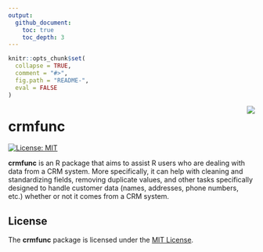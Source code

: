```yaml
---
output:
  github_document:
    toc: true 
    toc_depth: 3
---
```


<!-- README.md is generated from README.Rmd. Please edit that file -->

```r
knitr::opts_chunk$set(
  collapse = TRUE,
  comment = "#>",
  fig.path = "README-",
  eval = FALSE
)
```

<img src="logo.png" align="right" style="margin-left: 10px;" />

# crmfunc

[![License: MIT](https://img.shields.io/badge/License-MIT-blue.svg)](https://opensource.org/licenses/MIT)

**crmfunc** is an R package that aims to assist R users who are dealing with 
data from a CRM system. More specifically, it can help with cleaning and standardizing 
fields, removing duplicate values, and other tasks specifically designed to handle 
customer data (names, addresses, phone numbers, etc.) whether or not it comes from 
a CRM system.

## License

The **crmfunc** package is licensed under the [MIT License](http://choosealicense.com/licenses/mit/).  
